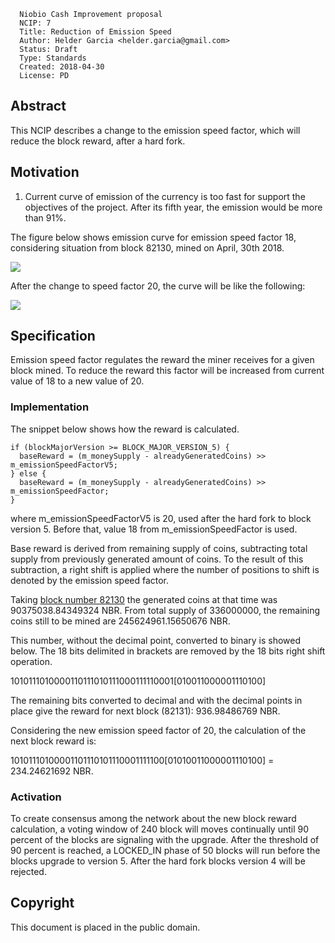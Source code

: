 <pre>
  Niobio Cash Improvement proposal
  NCIP: 7
  Title: Reduction of Emission Speed
  Author: Helder Garcia <helder.garcia@gmail.com>
  Status: Draft
  Type: Standards
  Created: 2018-04-30
  License: PD
</pre>

==Abstract==

This NCIP describes a change to the emission speed factor, which will reduce the block reward, after a hard fork.

==Motivation==

# Current curve of emission of the currency is too fast for support the objectives of the project. After its fifth year, the emission would be more than 91%.

The figure below shows emission curve for emission speed factor 18, considering situation from block 82130, mined on April, 30th 2018.

<img src="ncip-0007/NCIP0007-Figure01.png" align="middle"></img>

After the change to speed factor 20, the curve will be like the following:

<img src="ncip-0007/NCIP0007-Figure02.png" align="middle"></img>

==Specification==

Emission speed factor regulates the reward the miner receives for a given block mined. To reduce the reward this factor will be increased from current value of 18 to a new value of 20.

===Implementation===

The snippet below shows how the reward is calculated.

<pre class="prettyprint">
if (blockMajorVersion >= BLOCK_MAJOR_VERSION_5) {
  baseReward = (m_moneySupply - alreadyGeneratedCoins) >> m_emissionSpeedFactorV5;
} else {
  baseReward = (m_moneySupply - alreadyGeneratedCoins) >> m_emissionSpeedFactor;
}
</pre>

where m_emissionSpeedFactorV5 is 20, used after the hard fork to block version 5. Before that, value 18 from m_emissionSpeedFactor is used.

Base reward is derived from remaining supply of coins, subtracting total supply from previously generated amount of coins. To the result of this subtraction, a right shift is applied where the number of positions to shift is denoted by the emission speed factor.

Taking [http://explorer.niobiocash.com/?hash=77b657f41683b01e6fe4f8cc854e5abff963de131eda75186ad638ce294bb58a#blockchain_block block number 82130] the generated coins at that time was 90375038.84349324 NBR. From total supply of 336000000, the remaining coins still to be mined are 245624961.15650676 NBR.

This number, without the decimal point, converted to binary is showed below. The 18 bits delimited in brackets are removed by the 18 bits right shift operation.

1010111010000110111010111000111110001[010011000001110100]

The remaining bits converted to decimal and with the decimal points in place give the reward for next block (82131): 936.98486769 NBR.

Considering the new emission speed factor of 20, the calculation of the next block reward is:

10101110100001101110101110001111100[01010011000001110100] = 234.24621692 NBR.

===Activation===

To create consensus among the network about the new block reward calculation, a voting window of 240 block will moves continually until 90 percent of the blocks are signaling with the upgrade. After the threshold of 90 percent is reached, a LOCKED_IN phase of 50 blocks will run before the blocks upgrade to version 5. After the hard fork blocks version 4 will be rejected.

==Copyright==

This document is placed in the public domain.
